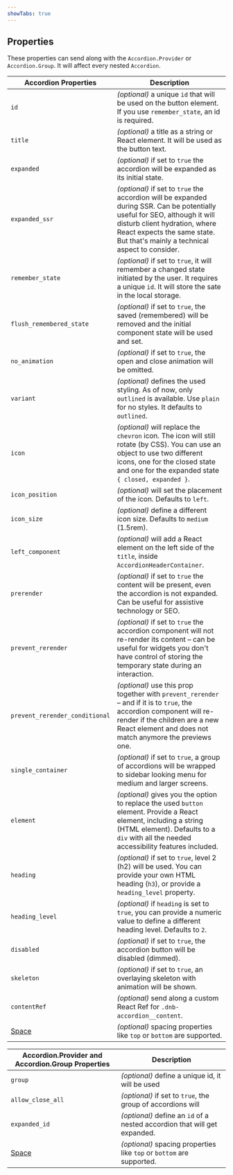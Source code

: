 ```yaml
---
showTabs: true
---
```


## Properties

These properties can send along with the `Accordion.Provider` or `Accordion.Group`. It will affect every nested `Accordion`.

| Accordion Properties                        | Description                                                                                                                                                                                                                                  |
| ------------------------------------------- | -------------------------------------------------------------------------------------------------------------------------------------------------------------------------------------------------------------------------------------------- |
| `id`                                        | _(optional)_ a unique `id` that will be used on the button element. If you use `remember_state`, an id is required.                                                                                                                          |
| `title`                                     | _(optional)_ a title as a string or React element. It will be used as the button text.                                                                                                                                                       |
| `expanded`                                  | _(optional)_ if set to `true` the accordion will be expanded as its initial state.                                                                                                                                                           |
| `expanded_ssr`                              | _(optional)_ if set to `true` the accordion will be expanded during SSR. Can be potentially useful for SEO, although it will disturb client hydration, where React expects the same state. But that's mainly a technical aspect to consider. |
| `remember_state`                            | _(optional)_ if set to `true`, it will remember a changed state initiated by the user. It requires a unique `id`. It will store the sate in the local storage.                                                                               |
| `flush_remembered_state`                    | _(optional)_ if set to `true`, the saved (remembered) will be removed and the initial component state will be used and set.                                                                                                                  |
| `no_animation`                              | _(optional)_ if set to `true`, the open and close animation will be omitted.                                                                                                                                                                 |
| `variant`                                   | _(optional)_ defines the used styling. As of now, only `outlined` is available. Use `plain` for no styles. It defaults to `outlined`.                                                                                                        |
| `icon`                                      | _(optional)_ will replace the `chevron` icon. The icon will still rotate (by CSS). You can use an object to use two different icons, one for the closed state and one for the expanded state `{ closed, expanded }`.                         |
| `icon_position`                             | _(optional)_ will set the placement of the icon. Defaults to `left`.                                                                                                                                                                         |
| `icon_size`                                 | _(optional)_ define a different icon size. Defaults to `medium` (1.5rem).                                                                                                                                                                    |
| `left_component`                            | _(optional)_ will add a React element on the left side of the `title`, inside `AccordionHeaderContainer`.                                                                                                                                    |
| `prerender`                                 | _(optional)_ if set to `true` the content will be present, even the accordion is not expanded. Can be useful for assistive technology or SEO.                                                                                                |
| `prevent_rerender`                          | _(optional)_ if set to `true` the accordion component will not re-render its content – can be useful for widgets you don't have control of storing the temporary state during an interaction.                                                |
| `prevent_rerender_conditional`              | _(optional)_ use this prop together with `prevent_rerender` – and if it is to `true`, the accordion component will re-render if the children are a new React element and does not match anymore the previews one.                            |
| `single_container`                          | _(optional)_ if set to `true`, a group of accordions will be wrapped to sidebar looking menu for medium and larger screens.                                                                                                                  |
| `element`                                   | _(optional)_ gives you the option to replace the used `button` element. Provide a React element, including a string (HTML element). Defaults to a `div` with all the needed accessibility features included.                                 |
| `heading`                                   | _(optional)_ if set to `true`, level 2 (h2) will be used. You can provide your own HTML heading (`h3`), or provide a `heading_level` property.                                                                                               |
| `heading_level`                             | _(optional)_ if `heading` is set to `true`, you can provide a numeric value to define a different heading level. Defaults to `2`.                                                                                                            |
| `disabled`                                  | _(optional)_ if set to `true`, the accordion button will be disabled (dimmed).                                                                                                                                                               |
| `skeleton`                                  | _(optional)_ if set to `true`, an overlaying skeleton with animation will be shown.                                                                                                                                                          |
| `contentRef`                                | _(optional)_ send along a custom React Ref for `.dnb-accordion__content`.                                                                                                                                                                    |
| [Space](/uilib/components/space/properties) | _(optional)_ spacing properties like `top` or `bottom` are supported.                                                                                                                                                                        |

| Accordion.Provider and Accordion.Group Properties | Description                                                               |
| ------------------------------------------------- | ------------------------------------------------------------------------- |
| `group`                                           | _(optional)_ define a unique id, it will be used                          |
| `allow_close_all`                                 | _(optional)_ if set to `true`, the group of accordions will               |
| `expanded_id`                                     | _(optional)_ define an `id` of a nested accordion that will get expanded. |
| [Space](/uilib/components/space/properties)       | _(optional)_ spacing properties like `top` or `bottom` are supported.     |
